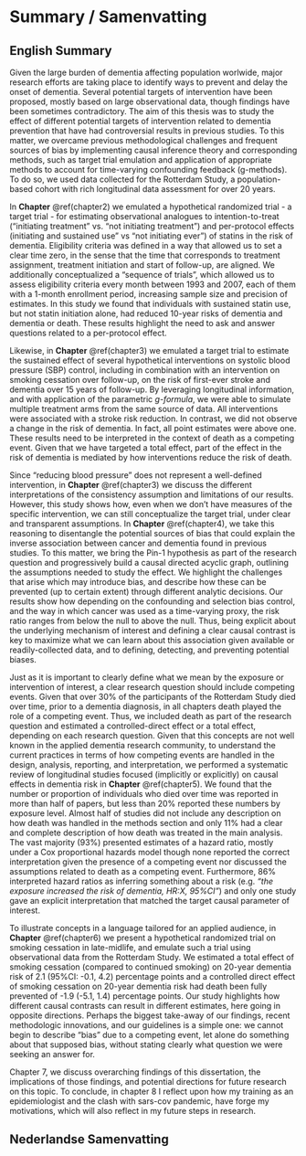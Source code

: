 # Summary / Samenvatting {#chapter9}

## English Summary

Given the large burden of dementia affecting population worlwide, major research efforts are taking place to identify ways to prevent and delay the onset of dementia. Several potential targets of intervention have been proposed, mostly based on large observational data, though findings have been sometimes contradictory. The aim of this thesis was to study the effect of different potential targets of intervention related to dementia prevention that have had controversial results in previous studies. To this matter, we overcame previous methodological challenges and frequent sources of bias by implementing causal inference theory and corresponding methods, such as target trial emulation and application of appropriate methods to account for time-varying confounding feedback (g-methods). To do so, we used data collected for the Rotterdam Study, a population-based cohort with rich longitudinal data assessment for over 20 years.

In **Chapter** \@ref(chapter2) we emulated a hypothetical randomized trial - a target trial - for estimating observational analogues to intention-to-treat ("initiating treatment" vs. "not initiating treatment") and per-protocol effects (initiating and sustained use" vs "not initiating ever") of statins in the risk of dementia. Eligibility criteria was defined in a way that allowed us to set a clear time zero, in the sense that the time that corresponds to treatment assignment, treatment initiation and start of follow-up, are aligned. We additionally conceptualized a "sequence of trials", which allowed us to assess eligibility criteria every month between 1993 and 2007, each of them with a 1-month enrollment period, increasing sample size and precision of estimates. In this study we found that individuals with sustained statin use, but not statin initiation alone, had reduced 10-year risks of dementia and dementia or death. These results highlight the need to ask and answer questions related to a per-protocol effect.

Likewise, in **Chapter** \@ref(chapter3) we emulated a target trial to estimate the sustained effect of several hypothetical interventions on systolic blood pressure (SBP) control, including in combination with an intervention on smoking cessation over follow-up, on the risk of first-ever stroke and dementia over 15 years of follow-up. By leveraging longitudinal information, and with application of the parametric *g-formula*, we were able to simulate multiple treatment arms from the same source of data. All interventions were associated with a stroke risk reduction. In contrast, we did not observe a change in the risk of dementia. In fact, all point estimates were above one. These results need to be interpreted in the context of death as a competing event. Given that we have targeted a total effect, part of the effect in the risk of dementia is mediated by how interventions reduce the risk of death.

Since "reducing blood pressure" does not represent a well-defined intervention, in **Chapter** \@ref(chapter3) we discuss the different interpretations of the consistency assumption and limitations of our results. However, this study shows how, even when we don't have measures of the specific intervention, we can still conceptualize the target trial, under clear and transparent assumptions. In **Chapter** \@ref(chapter4), we take this reasoning to disentangle the potential sources of bias that could explain the inverse association between cancer and dementia found in previous studies. To this matter, we bring the Pin-1 hypothesis as part of the research question and progressively build a causal directed acyclic graph, outlining the assumptions needed to study the effect. We highlight the challenges that arise which may introduce bias, and describe how these can be prevented (up to certain extent) through different analytic decisions. Our results show how depending on the confounding and selection bias control, and the way in which cancer was used as a time-varying proxy, the risk ratio ranges from below the null to above the null. Thus, being explicit about the underlying mechanism of interest and defining a clear causal contrast is key to maximize what we can learn about this association given available or readily-collected data, and to defining, detecting, and preventing potential biases.

Just as it is important to clearly define what we mean by the exposure or intervention of interest, a clear research question should include competing events. Given that over 30% of the participants of the Rotterdam Study died over time, prior to a dementia diagnosis, in all chapters death played the role of a competing event. Thus, we included death as part of the research question and estimated a controlled-direct effect or a total effect, depending on each research question. Given that this concepts are not well known in the applied dementia research community, to understand the current practices in terms of how competing events are handled in the design, analysis, reporting, and interpretation, we performed a systematic review of longitudinal studies focused (implicitly or explicitly) on causal effects in dementia risk in **Chapter** \@ref(chapter5). We found that the number or proportion of individuals who died over time was reported in more than half of papers, but less than 20% reported these numbers by exposure level. Almost half of studies did not include any description on how death was handled in the methods section and only 11% had a clear and complete description of how death was treated in the main analysis. The vast majority (93%) presented estimates of a hazard ratio, mostly under a Cox proportional hazards model though none reported the correct interpretation given the presence of a competing event nor discussed the assumptions related to death as a competing event. Furthermore, 86% interpreted hazard ratios as inferring something about a risk (e.g. *"the exposure increased the risk of dementia, HR:X, 95%CI"*) and only one study gave an explicit interpretation that matched the target causal parameter of interest.

To illustrate concepts in a language tailored for an applied audience, in **Chapter** \@ref(chapter6) we present a hypothetical randomized trial on smoking cessation in late-midlife, and emulate such a trial using observational data from the Rotterdam Study. We estimated a total effect of smoking cessation (compared to continued smoking) on 20-year dementia risk of 2.1 (95%CI: -0.1, 4.2) percentage points and a controlled direct effect of smoking cessation on 20-year dementia risk had death been fully prevented of -1.9 (-5.1, 1.4) percentage points. Our study highlights how different causal contrasts can result in different estimates, here going in opposite directions. Perhaps the biggest take-away of our findings, recent methodologic innovations, and our guidelines is a simple one: we cannot begin to describe "bias" due to a competing event, let alone do something about that supposed bias, without stating clearly what question we were seeking an answer for.

Chapter 7, we discuss overarching findings of this dissertation, the implications of those findings, and potential directions for future research on this topic. To conclude, in chapter 8 I reflect upon how my training as an epidemiologist and the clash with sars-cov pandemic, have forge my motivations, which will also reflect in my future steps in research.

## Nederlandse Samenvatting
